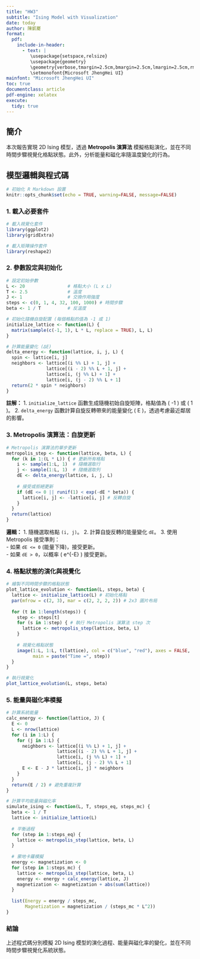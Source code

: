 ---
title: "HW3"
subtitle: "Ising Model with Visualization"
date: today
author: 陳凱騫
format:
  pdf:
    include-in-header:
      - text: |
         \usepackage{setspace,relsize}
         \usepackage{geometry}
         \geometry{verbose,tmargin=2.5cm,bmargin=2.5cm,lmargin=2.5cm,rmargin=2.5cm}
         \setmonofont{Microsoft JhengHei UI} 
mainfont: "Microsoft JhengHei UI"
toc: true
documentclass: article
pdf-engine: xelatex
execute:
  tidy: true
---

## 簡介

本次報告實現 2D Ising 模型，透過 **Metropolis 演算法** 模擬格點演化，並在不同時間步驟視覺化格點狀態。此外，分析能量和磁化率隨溫度變化的行為。


## 模型邏輯與程式碼

```{r setup, include=FALSE}
# 初始化 R Markdown 設置
knitr::opts_chunk$set(echo = TRUE, warning=FALSE, message=FALSE)
```

### 1. 載入必要套件
```{r libraries}
# 載入視覺化套件
library(ggplot2)
library(gridExtra)

# 載入矩陣操作套件
library(reshape2) 
```


### 2. 參數設定與初始化

```{r parameters}
# 設定初始參數
L <- 20                # 格點大小 (L x L)
T <- 2.5               # 溫度
J <- 1                 # 交換作用強度
steps <- c(0, 1, 4, 32, 100, 1000) # 時間步驟
beta <- 1 / T          # 反溫度

# 初始化隨機自旋配置 (每個格點的值為 -1 或 1)
initialize_lattice <- function(L) {
  matrix(sample(c(-1, 1), L * L, replace = TRUE), L, L)
}

# 計算能量變化 (ΔE)
delta_energy <- function(lattice, i, j, L) {
  spin <- lattice[i, j]
  neighbors <- lattice[(i %% L) + 1, j] + 
               lattice[(i - 2) %% L + 1, j] + 
               lattice[i, (j %% L) + 1] + 
               lattice[i, (j - 2) %% L + 1]
  return(2 * spin * neighbors)
}
```

**註解：**
1. `initialize_lattice` 函數生成隨機初始自旋矩陣，格點值為 \( -1 \) 或 \( 1 \)。
2. `delta_energy` 函數計算自旋反轉帶來的能量變化 \( \Delta E \)，透過考慮最近鄰居的影響。


### 3. Metropolis 演算法：自旋更新

```{r metropolis_step}
# Metropolis 演算法的單步更新
metropolis_step <- function(lattice, beta, L) {
  for (k in 1:(L * L)) { # 更新所有格點
    i <- sample(1:L, 1)  # 隨機選取行
    j <- sample(1:L, 1)  # 隨機選取列
    dE <- delta_energy(lattice, i, j, L)
    
    # 接受或拒絕更新
    if (dE <= 0 || runif(1) < exp(-dE * beta)) {
      lattice[i, j] <- -lattice[i, j] # 反轉自旋
    }
  }
  return(lattice)
}
```

**邏輯：**
1. 隨機選取格點 `(i, j)`。
2. 計算自旋反轉的能量變化 `dE`。
3. 使用 Metropolis 接受準則：  
   - 如果 `dE <= 0` (能量下降)，接受更新。  
   - 如果 `dE > 0`，以概率 \( e^{-\beta \Delta E} \) 接受更新。


### 4. 格點狀態的演化與視覺化

```{r lattice_visualization}
# 繪製不同時間步驟的格點狀態
plot_lattice_evolution <- function(L, steps, beta) {
  lattice <- initialize_lattice(L) # 初始化格點
  par(mfrow = c(2, 3), mar = c(2, 2, 2, 2)) # 2x3 圖片布局
  
  for (t in 1:length(steps)) {
    step <- steps[t]
    for (s in 1:step) { # 執行 Metropolis 演算法 step 次
      lattice <- metropolis_step(lattice, beta, L)
    }
    
    # 視覺化格點狀態
    image(1:L, 1:L, t(lattice), col = c("blue", "red"), axes = FALSE,
          main = paste("Time =", step))
  }
}

# 執行視覺化
plot_lattice_evolution(L, steps, beta)
```


### 5. 能量與磁化率模擬

```{r energy_magnetization}
# 計算系統能量
calc_energy <- function(lattice, J) {
  E <- 0
  L <- nrow(lattice)
  for (i in 1:L) {
    for (j in 1:L) {
      neighbors <- lattice[(i %% L) + 1, j] + 
                   lattice[(i - 2) %% L + 1, j] +
                   lattice[i, (j %% L) + 1] + 
                   lattice[i, (j - 2) %% L + 1]
      E <- E - J * lattice[i, j] * neighbors
    }
  }
  return(E / 2) # 避免重複計算
}

# 計算平均能量與磁化率
simulate_ising <- function(L, T, steps_eq, steps_mc) {
  beta <- 1 / T
  lattice <- initialize_lattice(L)
  
  # 平衡過程
  for (step in 1:steps_eq) {
    lattice <- metropolis_step(lattice, beta, L)
  }
  
  # 蒙地卡羅模擬
  energy <- magnetization <- 0
  for (step in 1:steps_mc) {
    lattice <- metropolis_step(lattice, beta, L)
    energy <- energy + calc_energy(lattice, J)
    magnetization <- magnetization + abs(sum(lattice))
  }
  
  list(Energy = energy / steps_mc, 
       Magnetization = magnetization / (steps_mc * L^2))
}
```


### 結論

上述程式碼分別模擬 2D Ising 模型的演化過程、能量與磁化率的變化，並在不同時間步驟視覺化系統狀態。